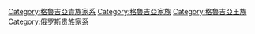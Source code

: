 {{Commons cat|Bagrationi dynasty}}

[[Category:格魯吉亞貴族家系|Category:格魯吉亞貴族家系]]
[[Category:格魯吉亞家族|Category:格魯吉亞家族]]
[[Category:格魯吉亞王族|Category:格魯吉亞王族]]
[[Category:俄罗斯贵族家系|Category:俄罗斯贵族家系]]